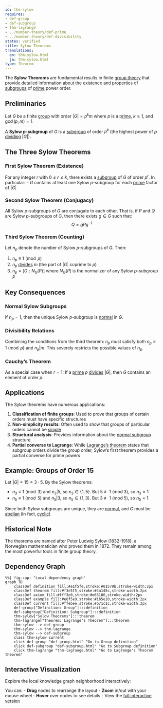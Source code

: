 ```yaml
---
id: thm-sylow
requires:
- def-group
- def-subgroup
- thm-lagrange
- ../number-theory/def-prime
- ../number-theory/def-divisibility
status: verified
title: Sylow Theorems
translations:
  en: thm-sylow.html
  ja: thm-sylow.html
type: Theorem
---
```


The **Sylow Theorems** are fundamental results in finite [group theory](def-group.qmd) that provide detailed information about the existence and properties of [subgroups](def-subgroup.qmd) of [prime](../number-theory/def-prime.qmd) power order.

## Preliminaries

Let $G$ be a finite [group](def-group.qmd) with order $|G| = p^k m$ where $p$ is a [prime](../number-theory/def-prime.qmd), $k \geq 1$, and $\gcd(p, m) = 1$.

A **Sylow $p$-subgroup** of $G$ is a [subgroup](def-subgroup.qmd) of order $p^k$ (the highest power of $p$ [dividing](../number-theory/def-divisibility.qmd) $|G|$).

## The Three Sylow Theorems

### First Sylow Theorem (Existence)

For any integer $r$ with $0 \leq r \leq k$, there exists a [subgroup](def-subgroup.qmd) of $G$ of order $p^r$. In particular:
- $G$ contains at least one Sylow $p$-subgroup for each [prime](../number-theory/def-prime.qmd) factor of $|G|$

### Second Sylow Theorem (Conjugacy)

All Sylow $p$-subgroups of $G$ are conjugate to each other. That is, if $P$ and $Q$ are Sylow $p$-subgroups of $G$, then there exists $g \in G$ such that:
$$Q = gPg^{-1}$$

### Third Sylow Theorem (Counting)

Let $n_p$ denote the number of Sylow $p$-subgroups of $G$. Then:

1. $n_p \equiv 1 \pmod{p}$
2. $n_p$ [divides](../number-theory/def-divisibility.qmd) $m$ (the part of $|G|$ coprime to $p$)
3. $n_p = [G : N_G(P)]$ where $N_G(P)$ is the normalizer of any Sylow $p$-subgroup $P$

## Key Consequences

### Normal Sylow Subgroups

If $n_p = 1$, then the unique Sylow $p$-subgroup is [normal](def-normal-subgroup.qmd) in $G$.

### Divisibility Relations

Combining the conditions from the third theorem: $n_p$ must satisfy both $n_p \equiv 1 \pmod{p}$ and $n_p | m$. This severely restricts the possible values of $n_p$.

### Cauchy's Theorem

As a special case when $r = 1$: If a [prime](../number-theory/def-prime.qmd) $p$ [divides](../number-theory/def-divisibility.qmd) $|G|$, then $G$ contains an element of order $p$.

## Applications

The Sylow theorems have numerous applications:

1. **Classification of finite groups**: Used to prove that groups of certain orders must have specific structures
2. **Non-simplicity results**: Often used to show that groups of particular orders cannot be [simple](def-simple-group.qmd)
3. **Structural analysis**: Provides information about the [normal subgroup](def-normal-subgroup.qmd) structure
4. **Partial converse to Lagrange**: While [Lagrange's theorem](thm-lagrange.qmd) states that subgroup orders divide the group order, Sylow's first theorem provides a partial converse for prime powers

## Example: Groups of Order 15

Let $|G| = 15 = 3 \cdot 5$. By the Sylow theorems:

- $n_3 \equiv 1 \pmod{3}$ and $n_3 | 5$, so $n_3 \in \{1, 5\}$. But 5 ≢ 1 (mod 3), so $n_3 = 1$
- $n_5 \equiv 1 \pmod{5}$ and $n_5 | 3$, so $n_5 \in \{1, 3\}$. But 3 ≢ 1 (mod 5), so $n_5 = 1$

Since both Sylow subgroups are unique, they are [normal](def-normal-subgroup.qmd), and $G$ must be [abelian](def-abelian-group.qmd) (in fact, [cyclic](def-cyclic-group.qmd)).

## Historical Note

The theorems are named after Peter Ludwig Sylow (1832-1918), a Norwegian mathematician who proved them in 1872. They remain among the most powerful tools in finite group theory.

## Dependency Graph

```mermaid
%%| fig-cap: "Local dependency graph"
graph TD
    classDef definition fill:#e1f5fe,stroke:#01579b,stroke-width:2px
    classDef theorem fill:#f3e5f5,stroke:#4a148c,stroke-width:2px
    classDef axiom fill:#fff3e0,stroke:#e65100,stroke-width:2px
    classDef example fill:#e8f5e9,stroke:#1b5e20,stroke-width:2px
    classDef current fill:#ffebee,stroke:#b71c1c,stroke-width:3px
    def-group["Definition: Group"]:::definition
    def-subgroup["Definition: Subgroup"]:::definition
    thm-sylow["Sylow Theorems"]:::theorem
    thm-lagrange["Theorem: Lagrange's Theorem"]:::theorem
    thm-sylow --> def-group
    thm-sylow --> thm-lagrange
    thm-sylow --> def-subgroup
    class thm-sylow current
    click def-group "def-group.html" "Go to Group definition"
    click def-subgroup "def-subgroup.html" "Go to Subgroup definition"
    click thm-lagrange "thm-lagrange.html" "Go to Lagrange's Theorem theorem"
```

## Interactive Visualization

Explore the local knowledge graph neighborhood interactively:

::: {.graph-viz data-id="thm-sylow" data-width="700" data-height="500"}
:::

You can:
- **Drag** nodes to rearrange the layout
- **Zoom** in/out with your mouse wheel
- **Hover** over nodes to see details
- View the [full interactive version](../../output/interactive/thm-sylow.html){target="_blank"}
